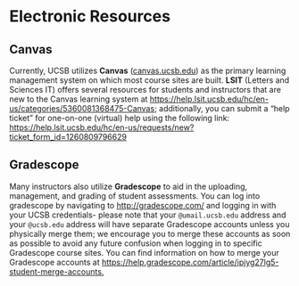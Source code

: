 # Electronic Resources

## Canvas

Currently, UCSB utilizes **Canvas** (<a href="canvas.ucsb.edu" target="_blank">canvas.ucsb.edu</a>) as the primary learning management system on which most course sites are built. **LSIT** (Letters and Sciences IT) offers several resources for students and instructors that are new to the Canvas learning system at <a href = "https://help.lsit.ucsb.edu/hc/en-us/categories/5360081368475-Canvas" target="_blank">https://help.lsit.ucsb.edu/hc/en-us/categories/5360081368475-Canvas</a>; additionally, you can submit a "help ticket" for one-on-one (virtual) help using the following link: <a href="https://help.lsit.ucsb.edu/hc/en-us/requests/new?ticket_form_id=1260809796629 " target="_blank">https://help.lsit.ucsb.edu/hc/en-us/requests/new?ticket_form_id=1260809796629 </a>

## Gradescope

Many instructors also utilize **Gradescope** to aid in the uploading, management, and grading of student assessments. You can log into gradescope by navigating to <a href="http://gradescope.com/" target="_blank">http://gradescope.com/</a> and logging in with your UCSB credentials- please note that your `@umail.ucsb.edu` address and your `@ucsb.edu` address will have separate Gradescope accounts unless you physically merge them; we encourage you to merge these accounts as soon as possible to avoid any future confusion when logging in to specific Gradescope course sites. You can find information on how to merge your Gradescope accounts at <a href="http://gradescope.com/" target="_blank">https://help.gradescope.com/article/ipjyg27lg5-student-merge-accounts.</a>

